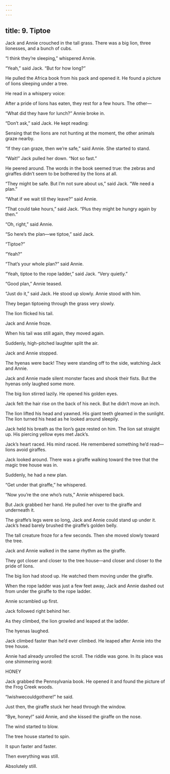 ```yaml
---
---
---
```

title: 9. Tiptoe
---



Jack and Annie crouched in the tall grass. There was a big lion, three lionesses, and a bunch of cubs.

“I think they’re sleeping,” whispered Annie.

“Yeah,” said Jack. “But for how long?”

He pulled the Africa book from his pack and opened it. He found a picture of lions sleeping under a tree.

He read in a whispery voice:

After a pride of lions has eaten, they rest for a few hours. The other—



“What did they have for lunch?” Annie broke in.

“Don’t ask,” said Jack. He kept reading:

Sensing that the lions are not hunting at the moment, the other animals graze nearby.



“If they can graze, then we’re safe,” said Annie. She started to stand.

“Wait!” Jack pulled her down. “Not so fast.”

He peered around. The words in the book seemed true: the zebras and giraffes didn’t seem to be bothered by the lions at all.

“They might be safe. But I’m not sure about us,” said Jack. “We need a plan.”

“What if we wait till they leave?” said Annie.

“That could take hours,” said Jack. “Plus they might be hungry again by then.”

“Oh, right,” said Annie.

“So here’s the plan—we tiptoe,” said Jack.

“Tiptoe?”

“Yeah?”

“That’s your whole plan?” said Annie.

“Yeah, tiptoe to the rope ladder,” said Jack. “Very quietly.”

“Good plan,” Annie teased.

“Just do it,” said Jack. He stood up slowly. Annie stood with him.

They began tiptoeing through the grass very slowly.

The lion flicked his tail.

Jack and Annie froze.

When his tail was still again, they moved again.

Suddenly, high-pitched laughter split the air.

Jack and Annie stopped.

The hyenas were back! They were standing off to the side, watching Jack and Annie.

Jack and Annie made silent monster faces and shook their fists. But the hyenas only laughed some more.

The big lion stirred lazily. He opened his golden eyes.

Jack felt the hair rise on the back of his neck. But he didn’t move an inch.



The lion lifted his head and yawned. His giant teeth gleamed in the sunlight. The lion turned his head as he looked around sleepily.

Jack held his breath as the lion’s gaze rested on him. The lion sat straight up. His piercing yellow eyes met Jack’s.

Jack’s heart raced. His mind raced. He remembered something he’d read—lions avoid giraffes.

Jack looked around. There was a giraffe walking toward the tree that the magic tree house was in.

Suddenly, he had a new plan.

“Get under that giraffe,” he whispered.

“Now you’re the one who’s nuts,” Annie whispered back.

But Jack grabbed her hand. He pulled her over to the giraffe and underneath it.

The giraffe’s legs were so long, Jack and Annie could stand up under it. Jack’s head barely brushed the giraffe’s golden belly.

The tall creature froze for a few seconds. Then she moved slowly toward the tree.

Jack and Annie walked in the same rhythm as the giraffe.

They got closer and closer to the tree house—and closer and closer to the pride of lions.

The big lion had stood up. He watched them moving under the giraffe.

When the rope ladder was just a few feet away, Jack and Annie dashed out from under the giraffe to the rope ladder.

Annie scrambled up first.

Jack followed right behind her.

As they climbed, the lion growled and leaped at the ladder.

The hyenas laughed.

Jack climbed faster than he’d ever climbed. He leaped after Annie into the tree house.



Annie had already unrolled the scroll. The riddle was gone. In its place was one shimmering word:

HONEY

Jack grabbed the Pennsylvania book. He opened it and found the picture of the Frog Creek woods.

“Iwishwecouldgothere!” he said.

Just then, the giraffe stuck her head through the window.

“Bye, honey!” said Annie, and she kissed the giraffe on the nose.

The wind started to blow.

The tree house started to spin.

It spun faster and faster.

Then everything was still.

Absolutely still.